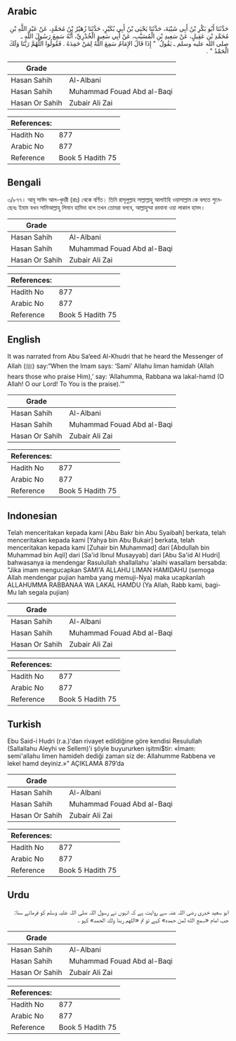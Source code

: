 ## Arabic


<div dir="rtl" lang="ar" style={{fontSize:'larger',backgroundColor:'#f8f9fa',padding:20}}>
حَدَّثَنَا أَبُو بَكْرِ بْنُ أَبِي شَيْبَةَ، حَدَّثَنَا يَحْيَى بْنُ أَبِي بُكَيْرٍ، حَدَّثَنَا زُهَيْرُ بْنُ مُحَمَّدٍ، عَنْ عَبْدِ اللَّهِ بْنِ مُحَمَّدِ بْنِ عَقِيلٍ، عَنْ سَعِيدِ بْنِ الْمُسَيَّبِ، عَنْ أَبِي سَعِيدٍ الْخُدْرِيِّ، أَنَّهُ سَمِعَ رَسُولَ اللَّهِ ـ صلى الله عليه وسلم ـ يَقُولُ ‏ "‏ إِذَا قَالَ الإِمَامُ سَمِعَ اللَّهُ لِمَنْ حَمِدَهُ ‏.‏ فَقُولُوا اللَّهُمَّ رَبَّنَا وَلَكَ الْحَمْدُ ‏"‏ ‏.‏
</div>
<div style={{backgroundColor:'#f8f9fa',padding:20, marginBottom: 10}}><table> <thead> <tr> <th>Grade</th> <th></th> </tr> </thead> <tbody> <tr><td>Hasan Sahih</td><td>Al-Albani</td></tr><tr><td>Hasan Sahih</td><td>Muhammad Fouad Abd al-Baqi</td></tr><tr><td>Hasan Or Sahih</td><td>Zubair Ali Zai</td></tr></tbody></table><table> <thead> <tr> <th>References:</th> <th></th> </tr> </thead> <tbody><tr><td>Hadith No</td><td>877</td></tr><tr><td>Arabic No</td><td>877</td></tr><tr><td>Reference</td><td>Book 5 Hadith 75</td></tr></tbody></table></div>

## Bengali


<div dir="ltr" lang="bn" style={{fontSize:'larger',backgroundColor:'#f8f9fa',padding:20}}>
৩/৮৭৭। আবূ সাঈদ আল-খুদরী (রাঃ) থেকে বর্ণিত। তিনি রাসূলুল্লাহ সাল্লাল্লাহু আলাইহি ওয়াসাল্লাম কে বলতে শুনেছেনঃ ইমাম যখন সামিআল্লাহু লিমান হামিদা বলে তখন তোমরা বলবে, আল্লাহুম্মা রববানা ওয়া লাকাল হামদ।
</div>
<div style={{backgroundColor:'#f8f9fa',padding:20, marginBottom: 10}}><table> <thead> <tr> <th>Grade</th> <th></th> </tr> </thead> <tbody> <tr><td>Hasan Sahih</td><td>Al-Albani</td></tr><tr><td>Hasan Sahih</td><td>Muhammad Fouad Abd al-Baqi</td></tr><tr><td>Hasan Or Sahih</td><td>Zubair Ali Zai</td></tr></tbody></table><table> <thead> <tr> <th>References:</th> <th></th> </tr> </thead> <tbody><tr><td>Hadith No</td><td>877</td></tr><tr><td>Arabic No</td><td>877</td></tr><tr><td>Reference</td><td>Book 5 Hadith 75</td></tr></tbody></table></div>

## English


<div dir="ltr" lang="en" style={{fontSize:'larger',backgroundColor:'#f8f9fa',padding:20}}>
It was narrated from Abu Sa’eed Al-Khudri that he heard the Messenger of Allah (ﷺ) say:“When the Imam says: ‘Sami’ Allahu liman hamidah (Allah hears those who praise Him),’ say: ‘Allahumma, Rabbana wa lakal-hamd (O Allah! O our Lord! To You is the praise).’”
</div>
<div style={{backgroundColor:'#f8f9fa',padding:20, marginBottom: 10}}><table> <thead> <tr> <th>Grade</th> <th></th> </tr> </thead> <tbody> <tr><td>Hasan Sahih</td><td>Al-Albani</td></tr><tr><td>Hasan Sahih</td><td>Muhammad Fouad Abd al-Baqi</td></tr><tr><td>Hasan Or Sahih</td><td>Zubair Ali Zai</td></tr></tbody></table><table> <thead> <tr> <th>References:</th> <th></th> </tr> </thead> <tbody><tr><td>Hadith No</td><td>877</td></tr><tr><td>Arabic No</td><td>877</td></tr><tr><td>Reference</td><td>Book 5 Hadith 75</td></tr></tbody></table></div>

## Indonesian


<div dir="ltr" lang="id" style={{fontSize:'larger',backgroundColor:'#f8f9fa',padding:20}}>
Telah menceritakan kepada kami [Abu Bakr bin Abu Syaibah] berkata, telah menceritakan kepada kami [Yahya bin Abu Bukair] berkata, telah menceritakan kepada kami [Zuhair bin Muhammad] dari [Abdullah bin Muhammad bin Aqil] dari [Sa'id Ibnul Musayyab] dari [Abu Sa'id Al Hudri] bahwasanya ia mendengar Rasulullah shallallahu 'alaihi wasallam bersabda: "Jika imam mengucapkan SAMI'A ALLAHU LIMAN HAMIDAHU (semoga Allah mendengar pujian hamba yang memuji-Nya) maka ucapkanlah ALLAHUMMA RABBANAA WA LAKAL HAMDU (Ya Allah, Rabb kami, bagi-Mu lah segala pujian)
</div>
<div style={{backgroundColor:'#f8f9fa',padding:20, marginBottom: 10}}><table> <thead> <tr> <th>Grade</th> <th></th> </tr> </thead> <tbody> <tr><td>Hasan Sahih</td><td>Al-Albani</td></tr><tr><td>Hasan Sahih</td><td>Muhammad Fouad Abd al-Baqi</td></tr><tr><td>Hasan Or Sahih</td><td>Zubair Ali Zai</td></tr></tbody></table><table> <thead> <tr> <th>References:</th> <th></th> </tr> </thead> <tbody><tr><td>Hadith No</td><td>877</td></tr><tr><td>Arabic No</td><td>877</td></tr><tr><td>Reference</td><td>Book 5 Hadith 75</td></tr></tbody></table></div>

## Turkish


<div dir="ltr" lang="tr" style={{fontSize:'larger',backgroundColor:'#f8f9fa',padding:20}}>
Ebu Said-i Hudri (r.a.)'dan rivayet edildiğine göre kendisi Resulullah (Sallallahu Aleyhi ve Sellem)'i şöyle buyururken işitmi$tir: «İmam: semi'allahu limen hamideh dediği zaman siz de: Allahumme Rabbena ve lekel hamd deyiniz.»" AÇIKLAMA 879’da
</div>
<div style={{backgroundColor:'#f8f9fa',padding:20, marginBottom: 10}}><table> <thead> <tr> <th>Grade</th> <th></th> </tr> </thead> <tbody> <tr><td>Hasan Sahih</td><td>Al-Albani</td></tr><tr><td>Hasan Sahih</td><td>Muhammad Fouad Abd al-Baqi</td></tr><tr><td>Hasan Or Sahih</td><td>Zubair Ali Zai</td></tr></tbody></table><table> <thead> <tr> <th>References:</th> <th></th> </tr> </thead> <tbody><tr><td>Hadith No</td><td>877</td></tr><tr><td>Arabic No</td><td>877</td></tr><tr><td>Reference</td><td>Book 5 Hadith 75</td></tr></tbody></table></div>

## Urdu


<div dir="rtl" lang="ur" style={{fontSize:'larger',backgroundColor:'#f8f9fa',padding:20}}>
ابو سعید خدری رضی اللہ عنہ سے روایت ہے کہ انہوں نے رسول اللہ صلی اللہ علیہ وسلم کو فرماتے سنا: جب امام «سمع الله لمن حمده» کہے تو تم «اللهم ربنا ولك الحمد» کہو ۔
</div>
<div style={{backgroundColor:'#f8f9fa',padding:20, marginBottom: 10}}><table> <thead> <tr> <th>Grade</th> <th></th> </tr> </thead> <tbody> <tr><td>Hasan Sahih</td><td>Al-Albani</td></tr><tr><td>Hasan Sahih</td><td>Muhammad Fouad Abd al-Baqi</td></tr><tr><td>Hasan Or Sahih</td><td>Zubair Ali Zai</td></tr></tbody></table><table> <thead> <tr> <th>References:</th> <th></th> </tr> </thead> <tbody><tr><td>Hadith No</td><td>877</td></tr><tr><td>Arabic No</td><td>877</td></tr><tr><td>Reference</td><td>Book 5 Hadith 75</td></tr></tbody></table></div>